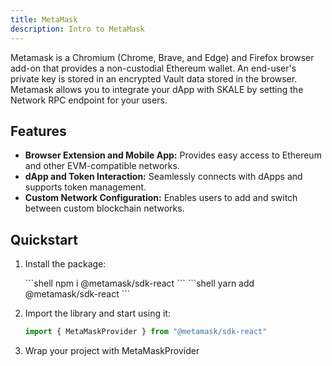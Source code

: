 ```yaml
---
title: MetaMask
description: Intro to MetaMask
---
```



Metamask is a Chromium (Chrome, Brave, and Edge) and Firefox browser add-on that provides a non-custodial Ethereum wallet. An end-user's private key is stored in an encrypted Vault data stored in the browser.
Metamask allows you to integrate your dApp with SKALE by setting the Network RPC endpoint for your users.

<CardGrid>
  <LinkCard title="Website" href="https://metamask.io/" />
  <LinkCard title="Documentation" href="https://docs.metamask.io/wallet/" />
  <LinkCard title="Recipe" description="Not ready yet but is coming very soon!"/>
</CardGrid>

## Features

- **Browser Extension and Mobile App:** Provides easy access to Ethereum and other EVM-compatible networks.  
- **dApp and Token Interaction:** Seamlessly connects with dApps and supports token management.  
- **Custom Network Configuration:** Enables users to add and switch between custom blockchain networks.  

## Quickstart

<Steps>

1. Install the package:

    <Tabs>
        <TabItem label="npm">
        ```shell
        npm i @metamask/sdk-react
        ```
        </TabItem>
        <TabItem label="yarn">
        ```shell
        yarn add @metamask/sdk-react
        ```
        </TabItem>
    </Tabs>

2. Import the library and start using it:

    ```ts
    import { MetaMaskProvider } from "@metamask/sdk-react"
    ```

3. Wrap your project with MetaMaskProvider

</Steps>
